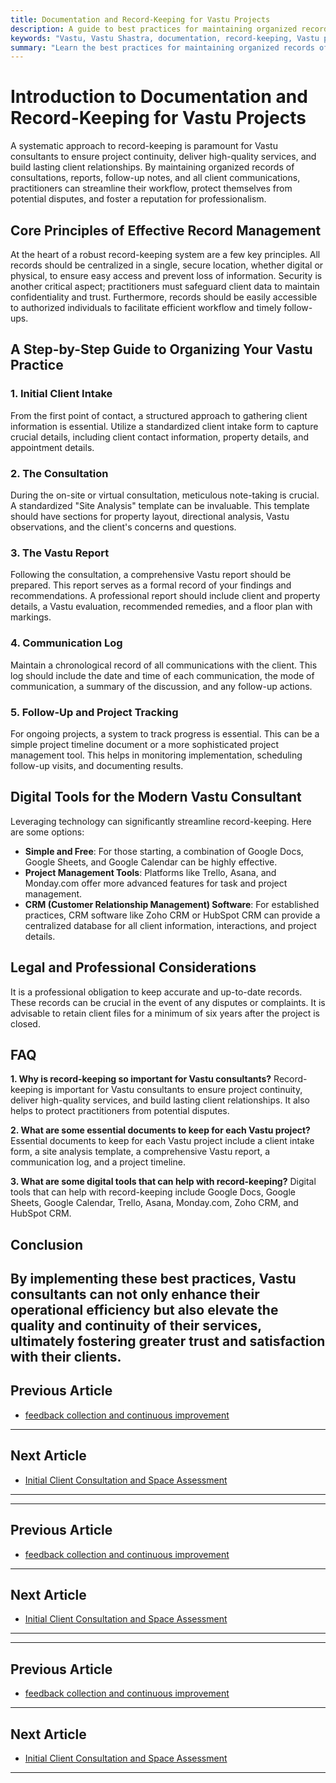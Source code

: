 ```yaml
---
title: Documentation and Record-Keeping for Vastu Projects
description: A guide to best practices for maintaining organized records of Vastu consultations, reports, follow-up notes, and client communications.
keywords: "Vastu, Vastu Shastra, documentation, record-keeping, Vastu projects, Vastu consultation, client records, project management"
summary: "Learn the best practices for maintaining organized records of your Vastu projects. This guide covers everything from initial client intake to follow-up notes and client communications, helping you to ensure continuity and quality in your Vastu consultancy."
---
```


# Introduction to Documentation and Record-Keeping for Vastu Projects

A systematic approach to record-keeping is paramount for Vastu consultants to ensure project continuity, deliver high-quality services, and build lasting client relationships. By maintaining organized records of consultations, reports, follow-up notes, and all client communications, practitioners can streamline their workflow, protect themselves from potential disputes, and foster a reputation for professionalism.

## Core Principles of Effective Record Management

At the heart of a robust record-keeping system are a few key principles. All records should be centralized in a single, secure location, whether digital or physical, to ensure easy access and prevent loss of information. Security is another critical aspect; practitioners must safeguard client data to maintain confidentiality and trust. Furthermore, records should be easily accessible to authorized individuals to facilitate efficient workflow and timely follow-ups.

## A Step-by-Step Guide to Organizing Your Vastu Practice

### 1. Initial Client Intake

From the first point of contact, a structured approach to gathering client information is essential. Utilize a standardized client intake form to capture crucial details, including client contact information, property details, and appointment details.

### 2. The Consultation

During the on-site or virtual consultation, meticulous note-taking is crucial. A standardized "Site Analysis" template can be invaluable. This template should have sections for property layout, directional analysis, Vastu observations, and the client's concerns and questions.

### 3. The Vastu Report

Following the consultation, a comprehensive Vastu report should be prepared. This report serves as a formal record of your findings and recommendations. A professional report should include client and property details, a Vastu evaluation, recommended remedies, and a floor plan with markings.

### 4. Communication Log

Maintain a chronological record of all communications with the client. This log should include the date and time of each communication, the mode of communication, a summary of the discussion, and any follow-up actions.

### 5. Follow-Up and Project Tracking

For ongoing projects, a system to track progress is essential. This can be a simple project timeline document or a more sophisticated project management tool. This helps in monitoring implementation, scheduling follow-up visits, and documenting results.

## Digital Tools for the Modern Vastu Consultant

Leveraging technology can significantly streamline record-keeping. Here are some options:

-   **Simple and Free**: For those starting, a combination of Google Docs, Google Sheets, and Google Calendar can be highly effective.
-   **Project Management Tools**: Platforms like Trello, Asana, and Monday.com offer more advanced features for task and project management.
-   **CRM (Customer Relationship Management) Software**: For established practices, CRM software like Zoho CRM or HubSpot CRM can provide a centralized database for all client information, interactions, and project details.

## Legal and Professional Considerations

It is a professional obligation to keep accurate and up-to-date records. These records can be crucial in the event of any disputes or complaints. It is advisable to retain client files for a minimum of six years after the project is closed.

## FAQ

**1. Why is record-keeping so important for Vastu consultants?**
Record-keeping is important for Vastu consultants to ensure project continuity, deliver high-quality services, and build lasting client relationships. It also helps to protect practitioners from potential disputes.

**2. What are some essential documents to keep for each Vastu project?**
Essential documents to keep for each Vastu project include a client intake form, a site analysis template, a comprehensive Vastu report, a communication log, and a project timeline.

**3. What are some digital tools that can help with record-keeping?**
Digital tools that can help with record-keeping include Google Docs, Google Sheets, Google Calendar, Trello, Asana, Monday.com, Zoho CRM, and HubSpot CRM.

## Conclusion

By implementing these best practices, Vastu consultants can not only enhance their operational efficiency but also elevate the quality and continuity of their services, ultimately fostering greater trust and satisfaction with their clients.
---

## Previous Article
- [feedback collection and continuous improvement](181019_feedback_collection_and_continuous_improvement.mdx)

---

## Next Article
- [Initial Client Consultation and Space Assessment](181001_Initial_Client_Consultation_and_Space_Assessment.mdx)

---
---

## Previous Article
- [feedback collection and continuous improvement](181019_feedback_collection_and_continuous_improvement.mdx)

---

## Next Article
- [Initial Client Consultation and Space Assessment](181001_Initial_Client_Consultation_and_Space_Assessment.mdx)

---
---

## Previous Article
- [feedback collection and continuous improvement](181019_feedback_collection_and_continuous_improvement.mdx)

---

## Next Article
- [Initial Client Consultation and Space Assessment](181001_Initial_Client_Consultation_and_Space_Assessment.mdx)

---
